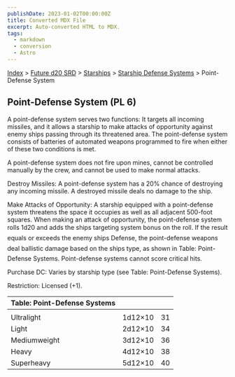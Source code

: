 ```yaml
---
publishDate: 2023-01-02T00:00:00Z
title: Converted MDX File
excerpt: Auto-converted HTML to MDX.
tags:
  - markdown
  - conversion
  - Astro
---
```






[Index](-index) > [Future d20 SRD](future-d20-srd-index) > [Starships](future-d20-srd-starships-index) > [Starship Defense Systems](future-d20-srd-starships-starship-defense-systems-index) > Point-Defense System




## Point-Defense System (PL 6)


A point-defense system serves two functions: It targets all incoming missiles, and it allows a starship to make attacks of opportunity against enemy ships passing through its threatened area. The point-defense system consists of batteries of automated weapons programmed to fire when either of these two conditions is met.


A point-defense system does not fire upon mines, cannot be controlled manually by the crew, and cannot be used to make normal attacks.


Destroy Missiles: A point-defense system has a 20% chance of destroying any incoming missile. A destroyed missile deals no damage to the ship.


Make Attacks of Opportunity: A starship equipped with a point-defense system threatens the space it occupies as well as all adjacent 500-foot squares. When making an attack of opportunity, the point-defense system rolls 1d20 and adds the ships targeting system bonus on the roll. If the result equals or exceeds the enemy ships Defense, the point-defense weapons deal ballistic damage based on the ships type, as shown in Table: Point-Defense Systems. Point-defense systems cannot score critical hits.


Purchase DC: Varies by starship type (see Table: Point-Defense Systems).


Restriction: Licensed (+1).


| Table: Point-Defense Systems |  |  |
| :------------------------------ | :--: | --: |
|  |  |  |
| Ultralight | 1d12×10 | 31 |
| Light | 2d12×10 | 34 |
| Mediumweight | 3d12×10 | 36 |
| Heavy | 4d12×10 | 38 |
| Superheavy | 5d12×10 | 40 |




